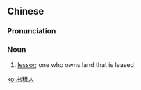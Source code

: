 ==Chinese==
{{zh-forms|type=21}}

===Pronunciation===
{{zh-pron
|m=chūzūrén
|cat=n
}}

===Noun===
{{zh-noun}}

# [[lessor]]; one who owns land that is leased

[[ko:出租人]]